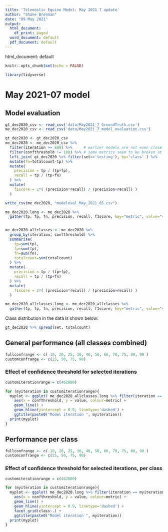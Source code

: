 ```yaml
---
title: 'Telenostic Equine Model: May 2021 7 update'
author: "Shane Brennan"
date: "09 May 2021"
output:
  html_document:
    df_print: paged
  word_document: default
  pdf_document: default
---
```

  html_document: default

```r
knitr::opts_chunk$set(echo = FALSE)

library(tidyverse)
```



# May 2021-07 model


## Model evaluation

```r
gt_dec2020_csv <- read_csv('data/May2021_7 GroundTruth.csv')
me_dec2020_csv <- read_csv('data/May2021_7_model_evaluation.csv')

gt_dec2020 <- gt_dec2020_csv
me_dec2020 <- me_dec2020_csv %>%
  filter(iteration >= 800) %>%     # earlier models are not even close
  filter(confthreshold != 100) %>% # some metrics seem to be broken at that conf level
  left_join( gt_dec2020 %>% filter(set=='testing'), by='class' ) %>%
  mutate(fn=totalcount-tp) %>%
  mutate(
    precision = tp / (tp+fp),
    recall = tp / (tp+fn)
  ) %>%
  mutate(
    f1score = 2*( (precision*recall) / (precision+recall) )
  )

write_csv(me_dec2020, "modeleval_May_2021_05.csv")

me_dec2020.long <- me_dec2020 %>%
  gather(tp, fp, fn, precision, recall, f1score, key="metric", value="value")


me_dec2020_allclasses <- me_dec2020 %>%
  group_by(iteration, confthreshold) %>%
  summarise(
    tp=sum(tp),
    fp=sum(fp),
    fn=sum(fn),
    totalcount=sum(totalcount)
  ) %>%
  mutate(
    precision = tp / (tp+fp),
    recall = tp / (tp+fn)
  ) %>%
  mutate(
    f1score = 2*( (precision*recall) / (precision+recall) )
  )

me_dec2020_allclasses.long <- me_dec2020_allclasses %>%
  gather(tp, fp, fn, precision, recall, f1score, key="metric", value="value")

```


Class distribution in the data is shown below:


```r
gt_dec2020 %>% spread(set, totalcount)
```

## General performance (all classes combined)
```r
fullconfrange <- c( 10, 20, 25, 30, 40, 50, 60, 70, 75, 80, 90 )
customconfrange <- c(25, 50, 75, 90)
```


<!-- ### Precision/recall over iterations, per confidence threshold -->
<!-- ```{r, echo=FALSE} -->
<!-- for (myconf in customconfrange ){ -->
<!--   myplot <- ggplot( me_dec2020_allclasses.long %>% filter(confthreshold == myconf, metric %in% c("precision", "recall")) ) + -->
<!--     aes(x = iteration, y = value, colour = metric) + -->
<!--     geom_line() + -->
<!--     geom_hline(yintercept = 0.9, linetype='dashed') + -->
<!--     ggtitle(paste0(myconf, "% confidence threshold")) -->
<!--   print(myplot) -->
<!-- } -->
<!-- ``` -->

### Effect of confidence threshold for selected iterations
```r
customiterationrange = c(462000)

for (myiteration in customiterationrange){
  myplot <- ggplot( me_dec2020_allclasses.long %>% filter(iteration == myiteration, metric %in% c("precision", "recall", "f1score")) ) +
    aes(x = confthreshold, y = value, colour=metric) +
    geom_line() +
    geom_hline(yintercept = 0.9, linetype='dashed') +
    ggtitle(paste0("Model iteration ", myiteration))
  print(myplot)
}
```

## Performance per class
```r
fullconfrange <- c( 10, 20, 25, 30, 40, 50, 60, 70, 75, 80, 90 )
customconfrange <- c(25, 50, 75, 90)
```

<!-- ### Precision/recall over iterations, per confidence threshold, per class -->
<!-- ```{r, echo=FALSE, fig.asp=1.5} -->
<!-- for (myconf in customconfrange ){ -->
<!--   myplot <- ggplot( me_dec2020.long %>% filter(confthreshold == myconf, metric %in% c("precision", "recall")) ) + -->
<!--     aes(x = iteration, y = value, colour = metric) + -->
<!--     geom_line() + -->
<!--     geom_hline(yintercept = 0.9, linetype='dashed') + -->
<!--     facet_grid(class~.) + -->
<!--     ggtitle(paste0(myconf, "% confidence threshold")) -->
<!--   print(myplot) -->
<!-- } -->
<!-- ``` -->

### Effect of confidence threshold for selected iterations, per class
```r
customiterationrange = c(462000)

for (myiteration in customiterationrange){
  myplot <- ggplot( me_dec2020.long %>% filter(iteration == myiteration, metric %in% c("precision", "recall", "f1score")) ) +
    aes(x = confthreshold, y = value, colour=metric) +
    geom_line() +
    geom_hline(yintercept = 0.9, linetype='dashed') +
    facet_grid(class~.) +
    ggtitle(paste0("Model iteration ", myiteration))
  print(myplot)
}
```


